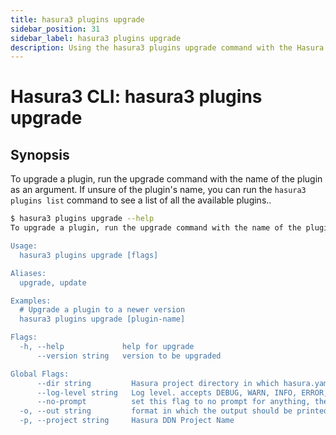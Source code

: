 ```yaml
---
title: hasura3 plugins upgrade
sidebar_position: 31
sidebar_label: hasura3 plugins upgrade
description: Using the hasura3 plugins upgrade command with the Hasura CLI
---
```


# Hasura3 CLI: hasura3 plugins upgrade 

## Synopsis
To upgrade a plugin, run the upgrade command with the name of the plugin as an argument. If unsure of the plugin's name, you can run the `hasura3 plugins list` command to see a list of all the available plugins..

```bash
$ hasura3 plugins upgrade --help
To upgrade a plugin, run the upgrade command with the name of the plugin as an argument. If unsure of the plugin's name, you can run the `hasura3 plugins list` command to see a list of all the available plugins.

Usage:
  hasura3 plugins upgrade [flags]

Aliases:
  upgrade, update

Examples:
  # Upgrade a plugin to a newer version
  hasura3 plugins upgrade [plugin-name]

Flags:
  -h, --help             help for upgrade
      --version string   version to be upgraded

Global Flags:
      --dir string         Hasura project directory in which hasura.yaml is present (default ".")
      --log-level string   Log level. accepts DEBUG, WARN, INFO, ERROR, FATAL (default "INFO")
      --no-prompt          set this flag to no prompt for anything, the command fails if any input is missing
  -o, --out string         format in which the output should be printed, accepts table, json and yaml (default "table")
  -p, --project string     Hasura DDN Project Name
```

